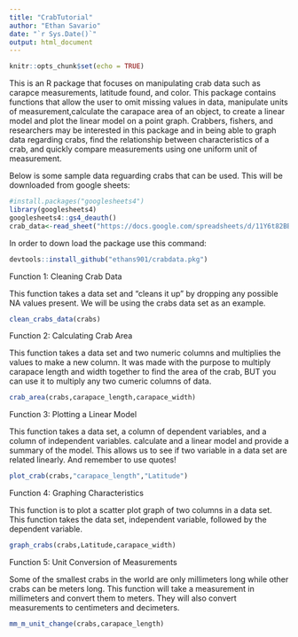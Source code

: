 ```yaml
---
title: "CrabTutorial"
author: "Ethan Savario"
date: "`r Sys.Date()`"
output: html_document
---
```


```r
knitr::opts_chunk$set(echo = TRUE)
```

This is an R package that focuses on manipulating crab data such as carapce measurements,
latitude found, and color. This package contains functions that allow the user to omit missing values in data, manipulate units of measurement,calculate the carapace area of an object, to create a linear model and plot the linear model on a point graph. 
Crabbers, fishers, and researchers may be interested in this package and in being able to 
graph data regarding crabs, find the relationship between characteristics of a 
crab, and quickly compare measurements using one uniform unit of measurement.

Below is some sample data reguarding crabs that can be used. This will be downloaded from google sheets:

```r
#install.packages("googlesheets4")
library(googlesheets4)
googlesheets4::gs4_deauth()
crab_data<-read_sheet("https://docs.google.com/spreadsheets/d/11Y6t82BBL3vbL5yCoX7OsbPcvVO4UWc6VrOQDqKOnBI/edit?usp=sharing")
```
In order to down load the package use this command:
```r
devtools::install_github("ethans901/crabdata.pkg")
```

Function 1: Cleaning Crab Data 

This function takes a data set and "cleans it up" by dropping any possible NA values present. We will be using the crabs data set as an example. 

```r
clean_crabs_data(crabs)
```

Function 2: Calculating Crab Area

This function takes a data set and two numeric columns and multiplies the values to make a new column. It was made with the purpose to multiply carapace length and width together to find the area of the crab, BUT you can use it to multiply any two cumeric columns of data.  

```r
crab_area(crabs,carapace_length,carapace_width)
```

Function 3: Plotting a Linear Model

This function takes a data set, a column of dependent variables, and a column of independent variables. calculate and a linear model and provide a summary of the model. This allows us to see if two variable in a data set are related linearly. And remember to use quotes!

```r
plot_crab(crabs,"carapace_length","Latitude")
```

Function 4: Graphing Characteristics 

This function is to plot a scatter plot graph of two columns in a data set. This function takes the data set, independent variable, followed by the dependent variable.

```r
graph_crabs(crabs,Latitude,carapace_width)
```

Function 5: Unit Conversion of Measurements 

Some of the smallest crabs in the world are only millimeters long while other crabs can be meters long. This function will take a measurement in millimeters and convert them to meters. They will also convert measurements to centimeters and decimeters. 

```r
mm_m_unit_change(crabs,carapace_length)
```


